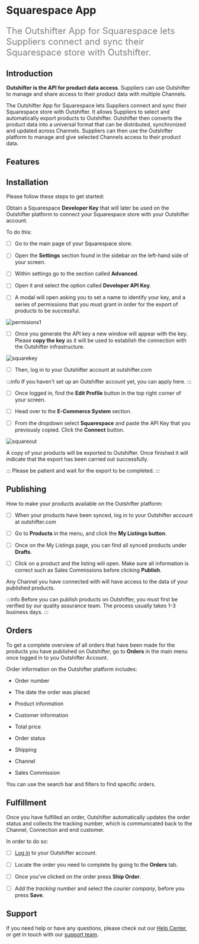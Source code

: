# Squarespace App

<font color="grey" size="5">

The Outshifter App for Squarespace lets Suppliers connect and sync their
Squarespace store with Outshifter.

</font>

## Introduction

**Outshifter is the API for product data access**. Suppliers can use Outshifter
to manage and share access to their product data with multiple Channels.

The Outshifter App for Squarespace lets Suppliers connect and sync their
Squarespace store with Outshifter. It allows Suppliers to select and
automatically export products to Outshifter. Outshifter then converts the
product data into a universal format that can be distributed, synchronized and
updated across Channels. Suppliers can then use the Outshifter platform to
manage and give selected Channels access to their product data.

## Features

## Installation

Please follow these steps to get started:

Obtain a Squarespace **Developer Key** that will later be used on the Outshifter
platform to connect your Squarespace store with your Outshifter account.

To do this:

- [ ] Go to the main page of your Squarespace store.

- [ ] Open the **Settings** section found in the sidebar on the left-hand side
      of your screen.

- [ ] Within settings go to the section called **Advanced**.

- [ ] Open it and select the option called **Developer API Key**.

- [ ] A modal will open asking you to set a name to identify your key, and a
      series of permissions that you must grant in order for the export of
      products to be successful.

![permisions1](/static/home/permisions1.png)

- [ ] Once you generate the API key a new window will appear with the key.
      Please **copy the key** as it will be used to establish the connection
      with the Outshifter infrastructure.

![squarekey](/static/home/squarekey.png)

- [ ] Then, log in to your Outshifter account at outshifter.com

:::info If you haven't set up an Outshifter account yet, you can apply here. :::

- [ ] Once logged in, find the **Edit Profile** button in the top right corner
      of your screen.

- [ ] Head over to the **E-Commerce System** section.

- [ ] From the dropdown select **Squarespace** and paste the API Key that you
      previously copied. Click the **Connect** button.

![squareout](/static/home/squareout.png)

A copy of your products will be exported to Outshifter. Once finished it will
indicate that the export has been carried out successfully.

::: Please be patient and wait for the export to be completed. :::

## Publishing

How to make your products available on the Outshifter platform:

- [ ] When your products have been synced, log in to your Outshifter account at
      outshifter.com

- [ ] Go to **Products** in the menu, and click the **My Listings button**.

- [ ] Once on the My Listings page, you can find all synced products under
      **Drafts**.

- [ ] Click on a product and the listing will open. Make sure all information is
      correct such as Sales Commissions before clicking **Publish**.

Any Channel you have connected with will have access to the data of your
published products.

:::info Before you can publish products on Outshifter, you must first be
verified by our quality assurance team. The process usually takes 1-3 business
days. :::

## Orders

To get a complete overview of all orders that have been made for the products
you have published on Outshifter, go to **Orders** in the main menu once logged
in to you Outshifter Account.

Order information on the Outshifter platform includes:

- Order number

- The date the order was placed

- Product information

- Customer information

- Total price

- Order status

- Shipping

- Channel

- Sales Commission

You can use the search bar and filters to find specific orders.

## Fulfillment

Once you have fulfilled an order, Outshifter automatically updates the order
status and collects the tracking number, which is communicated back to the
Channel, Connection and end customer.

In order to do so:

- [ ] [Log in](https://app.outshifter.com/login) to your Outshifter account.

- [ ] Locate the order you need to complete by going to the **Orders** tab.

- [ ] Once you've clicked on the order press **Ship Order**.

- [ ] Add the _tracking number_ and select the _courier company_, before you
      press **Save**.

## Support

If you need help or have any questions, please check out our
[Help Center](http://help-center.outshifter.com/en/), or get in touch with our
[support team](https://outshifter.typeform.com/to/as0nILBN).
